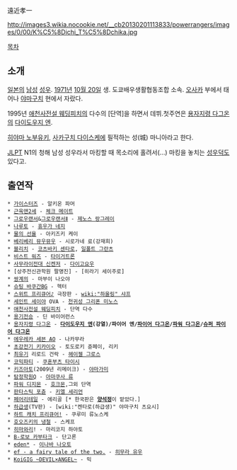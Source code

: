 遠近孝一

http://images3.wikia.nocookie.net/__cb20130201113833/powerrangers/images/0/00/K%C5%8Dichi_T%C5%8Dchika.jpg

[[목차]]
== 소개 ==
[[일본]]의 [[남성]] [[성우]]. [[1971년]] [[10월 20일]] 생. 도쿄배우생활협동조합 소속. [[오사카]] 부에서 태어나 [[야마구치]] 현에서 자랐다.

1995년 [[애천사전설 웨딩피치]]의 다수의 [단역]을 하면서 데뷔.첫주연은 [[용자지령 다그온]]의 [[다이도우지 엔]].

[[히야마 노부유키]], [[사카구치 다이스케]]에 필적하는 성(城) 마니아라고 한다.

[[JLPT]] N1의 청해 남성 성우라서 마킹할 때 목소리에 홀려서(...) 마킹을 놓치는 [[성우덕]]도 있다고.

== 출연작 ==
 * [[가이스터즈]] - 알키온 파머
 * [[근육맨2세]] - [[체크 메이트]]
 * [[그로우랜서]]&[[그로우랜서Ⅱ]] - [[제노스 랑그레이]]
 * [[나루토]] - [[휴우가 네지]]
 * [[물의 선율]] - 아키즈키 케이
 * [[베리베리 뮤우뮤우]] - 시로가네 료(강재희)
 * [[블리치]] - [[코츠바키 센타로]], [[일폴트 그란츠]]
 * [[비스트 워즈]] - [[타이거트론]]
 * [[사무라이전대 신켄저]] - [[다이고요우]]
 * [상주전신관학원 팔명진] - [히라기 세이주로]
 * [[쌍계의]] - 마부이 나오야
 * [[슈팅 바쿠간]]BG - 헥터
 * [[스위트 프리큐어♪]] 극장판 - [[wiki:"하울링" 샤프]]
 * [[세인트 세이야]] OVA - [[천귀성 그리폰 미노스]]
 * [[애천사전설 웨딩피치]] - 단역 다수
 * [[용기전승]] - 딘 바이어런스
 * [[용자지령 다그온]] - '''[[다이도우지 엔]](강열)/파이어 엔/[[파이어 다그온]]/[[파워 다그온]]/[[슈퍼 파이어 다그온]]'''
 * [[에우레카 세븐 AO]] - 나카무라
 * [[초강전기 키카이오]] - 토도로키 쥰페이, 리키
 * [[최유기]] 리로드 건락 - [[헤이젤 그로스]]
 * [[코믹파티]] - [[쿠혼부츠 타이시]]
 * [[키즈아토]](2009년 리메이크) - [[야마가미]]
 * [[탐정학원Q]] - [[아마쿠사 류]]
 * [[파워 디지몬]] - [[호크몬]],그외 단역
 * [[판타스틱 포츈]] - [[키엘 세리언]]
 * [[페어리테일]] - 에리골 [* 한국판은 '''[[양석정]]'''이 맡았다.]
 * [[하급생]](TV판) - [wiki:"켄타로(하급생)" 야마구치 츠요시]
 * [[하트 캐치 프리큐어!]] - 쿠루미 류노스케
 * [[호오즈키의 냉철]] - 스케프
 * [[히마와리]]! - 마리코지 하야토
 * [[B-로보 카부타크]] - 단고론
 * [[eden*]] - [[이나바 나오토]]
 * [[ef - a fairy tale of the two.]] - [[히무라 유우]]
 * [[KoiGIG ~DEVIL×ANGEL~]] - 믹
